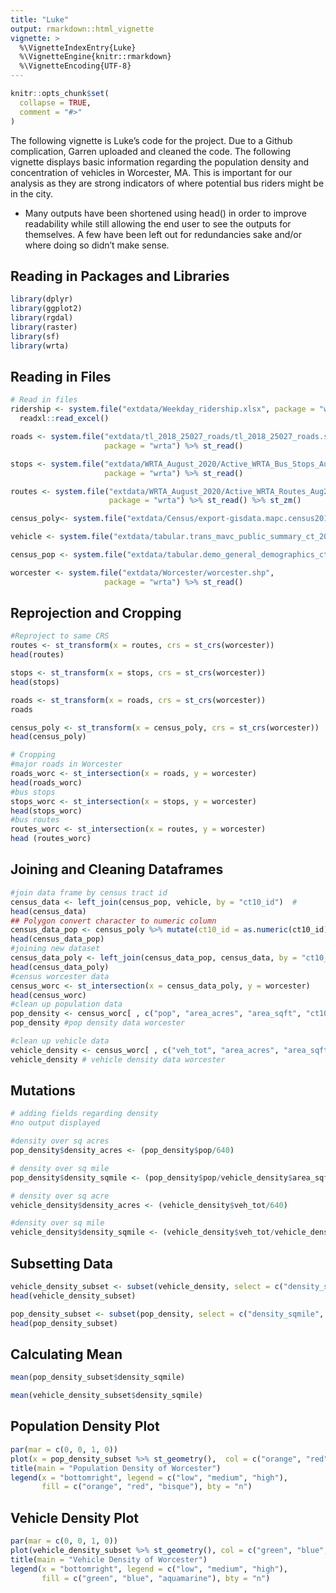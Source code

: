 ```yaml
---
title: "Luke"
output: rmarkdown::html_vignette
vignette: >
  %\VignetteIndexEntry{Luke}
  %\VignetteEngine{knitr::rmarkdown}
  %\VignetteEncoding{UTF-8}
---
```


```r
knitr::opts_chunk$set(
  collapse = TRUE,
  comment = "#>"
)
```

The following vignette is Luke's code for the project. Due to a Github complication,
Garren uploaded and cleaned the code. The following vignette displays basic information
regarding the population density and concentration of vehicles in Worcester, MA. This is important for our analysis as they are strong indicators of where potential bus riders
might be in the city. 

* Many outputs have been shortened using head() in order to improve readability while
still allowing the end user to see the outputs for themselves. A few have been left out
for redundancies sake and/or where doing so didn't make sense.

## Reading in Packages and Libraries

```r
library(dplyr)
library(ggplot2)
library(rgdal)
library(raster)
library(sf)
library(wrta)
```

## Reading in Files

```r
# Read in files
ridership <- system.file("extdata/Weekday_ridership.xlsx", package = "wrta") %>% 
  readxl::read_excel() 

roads <- system.file("extdata/tl_2018_25027_roads/tl_2018_25027_roads.shp",
                     package = "wrta") %>% st_read()

stops <- system.file("extdata/WRTA_August_2020/Active_WRTA_Bus_Stops_Aug2020.shp",
                     package = "wrta") %>% st_read()

routes <- system.file("extdata/WRTA_August_2020/Active_WRTA_Routes_Aug2020.shp",
                      package = "wrta") %>% st_read() %>% st_zm()

census_poly<- system.file("extdata/Census/export-gisdata.mapc.census2010_tracts_poly.shp",          package = "wrta") %>% st_read()

vehicle <- system.file("extdata/tabular.trans_mavc_public_summary_ct_2014_q4.csv", package = "wrta") %>% readr::read_csv(.)

census_pop <- system.file("extdata/tabular.demo_general_demographics_ct_2010.csv", package = "wrta") %>% readr::read_csv(.)

worcester <- system.file("extdata/Worcester/worcester.shp",
                     package = "wrta") %>% st_read()
```

## Reprojection and Cropping

```r

#Reproject to same CRS
routes <- st_transform(x = routes, crs = st_crs(worcester))
head(routes)

stops <- st_transform(x = stops, crs = st_crs(worcester)) 
head(stops)

roads <- st_transform(x = roads, crs = st_crs(worcester))
roads

census_poly <- st_transform(x = census_poly, crs = st_crs(worcester)) 
head(census_poly)

# Cropping
#major roads in Worcester
roads_worc <- st_intersection(x = roads, y = worcester) 
head(roads_worc)
#bus stops
stops_worc <- st_intersection(x = stops, y = worcester) 
head(stops_worc)
#bus routes
routes_worc <- st_intersection(x = routes, y = worcester)
head (routes_worc)
```

## Joining and Cleaning Dataframes

```r
#join data frame by census tract id
census_data <- left_join(census_pop, vehicle, by = "ct10_id")  #
head(census_data)
## Polygon convert character to numeric column
census_data_pop <- census_poly %>% mutate(ct10_id = as.numeric(ct10_id))
head(census_data_pop)
#joining new dataset
census_data_poly <- left_join(census_data_pop, census_data, by = "ct10_id") 
head(census_data_poly)
#census worcester data 
census_worc <- st_intersection(x = census_data_poly, y = worcester)  
head(census_worc)
#clean up population data
pop_density <- census_worc[ , c("pop", "area_acres", "area_sqft", "ct10_id", "objectid", "shape")] 
pop_density #pop density data worcester

#clean up vehicle data
vehicle_density <- census_worc[ , c("veh_tot", "area_acres", "area_sqft", "ct10_id", "objectid", "shape")] 
vehicle_density # vehicle density data worcester


```

## Mutations

```r
# adding fields regarding density
#no output displayed

#density over sq acres
pop_density$density_acres <- (pop_density$pop/640)

# density over sq mile
pop_density$density_sqmile <- (pop_density$pop/vehicle_density$area_sqft) 

# density over sq acre
vehicle_density$density_acres <- (vehicle_density$veh_tot/640) 

#density over sq mile
vehicle_density$density_sqmile <- (vehicle_density$veh_tot/vehicle_density$area_sqft)
```

## Subsetting Data
```r
vehicle_density_subset <- subset(vehicle_density, select = c("density_sqmile", "geometry"))  
head(vehicle_density_subset)

pop_density_subset <- subset(pop_density, select = c("density_sqmile", "geometry"))
head(pop_density_subset)
```

## Calculating Mean
```r
mean(pop_density_subset$density_sqmile)

mean(vehicle_density_subset$density_sqmile)
```

## Population Density Plot

```r
par(mar = c(0, 0, 1, 0)) 
plot(x = pop_density_subset %>% st_geometry(),  col = c("orange", "red", "bisque"))
title(main = "Population Density of Worcester")
legend(x = "bottomright", legend = c("low", "medium", "high"), 
       fill = c("orange", "red", "bisque"), bty = "n")
```


## Vehicle Density Plot

```r
par(mar = c(0, 0, 1, 0)) 
plot(vehicle_density_subset %>% st_geometry(), col = c("green", "blue", "aquamarine"))
title(main = "Vehicle Density of Worcester")
legend(x = "bottomright", legend = c("low", "medium", "high"), 
       fill = c("green", "blue", "aquamarine"), bty = "n")
```


